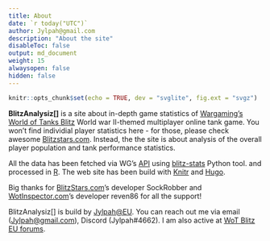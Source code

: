 ```yaml
---
title: About
date: `r today("UTC")`
author: Jylpah@gmail.com
description: "About the site"
disableToc: false
output: md_document
weight: 15
alwaysopen: false
hidden: false
---
```


```r
knitr::opts_chunk$set(echo = TRUE, dev = "svglite", fig.ext = "svgz")
```

**BlitzAnalysiz[]** is a site about in-depth game statistics of [Wargaming's](https://wargaming.com) 
[World of Tanks Blitz](https://wotblitz.eu/) World war II-themed multiplayer online tank game. 
You won't find individial player statistics here - for those, please check awesome 
[Blitzstars.com](https://blitzstars.com). Instead, the the site is about analysis of the 
overall player population and tank performance statistics. 

All the data has been fetched via WG's [API](https://developers.wargaming.net/) 
using [blitz-stats](https://github.com/Jylpah/blitz-stats) Python tool. 
and processed in [R](https://rstudio.com/). The web site has been build with [Knitr](https://yihui.org/knitr/) 
and [Hugo](https://gohugo.io).

Big thanks for [BlitzStars.com](https://blitzstars.com)'s developer SockRobber 
and [WotInspector.com](https://wotinspector.com)'s developer reven86 for all the support!

BlitzAnalysiz[] is build by [Jylpah@EU](https://www.blitzstars.com/player/eu/Jylpah). 
You can reach out me via email ([Jylpah@gmail.com](mailto:jylpah@gmail.com)), Discord (Jylpah#4662). 
I am also active at [WoT Blitz EU forums](http://forum.wotblitz.eu/index.php?/forum/19-gameplay/).
